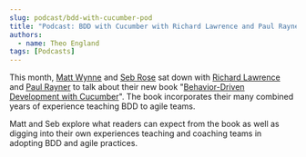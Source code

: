 ```yaml
---
slug: podcast/bdd-with-cucumber-pod
title: "Podcast: BDD with Cucumber with Richard Lawrence and Paul Rayner"
authors:
  - name: Theo England
tags: [Podcasts]
---
```


This month, [Matt Wynne](https://twitter.com/mattwynne) and [Seb Rose](https://twitter.com/sebrose) sat down with [Richard Lawrence](https://twitter.com/rslawrence) and [Paul Rayner](https://twitter.com/thepaulrayner) to talk about their new book "[Behavior-Driven Development with Cucumber](https://www.amazon.com/Behavior-Driven-Development-Cucumber-Specification-Example/dp/0321772636)". The book incorporates their many combined years of experience teaching BDD to agile teams.

Matt and Seb explore what readers can expect from the book as well as digging into their own experiences teaching and coaching teams in adopting BDD and agile practices.

<SoundCloudEpisode track="720304174" />

<!-- truncate -->